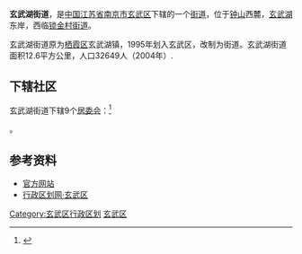 {{中国乡级行政区
|景观照片文件名 = Nanjing View from Purple Mountain 1.JPG
|景观照片描述 =从[[紫金山|紫金山]]上眺望街道辖区
|汉语拼音 = 
|其他语言 = 
|其他语言名称 = 
|旧称 = 
|地名出处 = 
|位置图文件名 = 
|位置图描述 = 
|自定义图片= 
|建置时间 = 
|政府驻地 = 
|毗邻 = 
|总面积 = 
|总人口 = 
|总人口年份 = 
|户籍人口 = 
|户籍人口年份 = 
|常住人口 =
|常住人口年份 =
|人口密度 =
|GDP = 
|GDP年份 = 
|邮政编码 = 
|电话区号 = 25
|官方网站 = 
|网站名称 = 
|32/01/02/010/000}}
'''玄武湖街道'''，是[[中国|中国]][[江苏省|江苏省]][[南京市|南京市]][[玄武区|玄武区]]下辖的一个[[街道办事处|街道]]，位于[[紫金山|钟山]]西麓，[[玄武湖|玄武湖]]东岸，西临[[锁金村街道|锁金村街道]]。

玄武湖街道原为[[栖霞区|栖霞区]]玄武湖镇，1995年划入玄武区，改制为街道。玄武湖街道面积12.6平方公里，人口32649人（2004年）.

==下辖社区==
玄武湖街道下辖9个[[居委会|居委会]]：<ref>{{PRC admin/ref sgc|32/01/02/010/000}}</ref>

{{PRC admin/children|32/01/02/010/000}}。

==参考资料==
*[https://web.archive.org/web/20090606232323/http://xwhjd.xwzf.gov.cn/ 官方网站]
*[https://web.archive.org/web/20090603203647/http://www.xzqh.org/quhua/32js/0102xw.htm 行政区划网·玄武区]
{{reflist}}

{{Nanjing stub}}
{{南京市玄武区行政区划}}

[[Category:玄武区行政区划|Category:玄武区行政区划]]
[[Category:南京市街道|玄武区]]